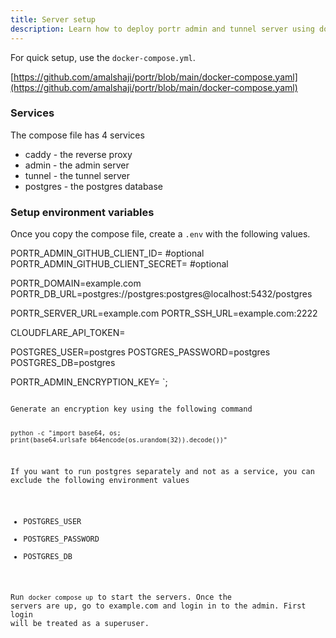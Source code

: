 ```yaml
---
title: Server setup
description: Learn how to deploy portr admin and tunnel server using docker
---
```




For quick setup, use the `docker-compose.yml`.

[https://github.com/amalshaji/portr/blob/main/docker-compose.yaml](https://github.com/amalshaji/portr/blob/main/docker-compose.yaml)

### Services

The compose file has 4 services

- caddy - the reverse proxy
- admin - the admin server
- tunnel - the tunnel server
- postgres - the postgres database

### Setup environment variables

Once you copy the compose file, create a `.env` with the following values.

PORTR_ADMIN_GITHUB_CLIENT_ID= #optional
PORTR_ADMIN_GITHUB_CLIENT_SECRET= #optional

PORTR_DOMAIN=example.com
PORTR_DB_URL=postgres://postgres:postgres@localhost:5432/postgres

PORTR_SERVER_URL=example.com
PORTR_SSH_URL=example.com:2222

CLOUDFLARE_API_TOKEN=

POSTGRES_USER=postgres
POSTGRES_PASSWORD=postgres
POSTGRES_DB=postgres

PORTR_ADMIN_ENCRYPTION_KEY=
`;

<Code code={envCode} lang="text" title={fileName}/>
Generate an encryption key using the following command

```shell
python -c "import base64, os; print(base64.urlsafe_b64encode(os.urandom(32)).decode())"
```

If you want to run postgres separately and not as a service, you can exclude the following environment values

- POSTGRES_USER
- POSTGRES_PASSWORD
- POSTGRES_DB

Run `docker compose up` to start the servers. Once the servers are up, go to example.com and login in to the admin.
First login will be treated as a superuser.

